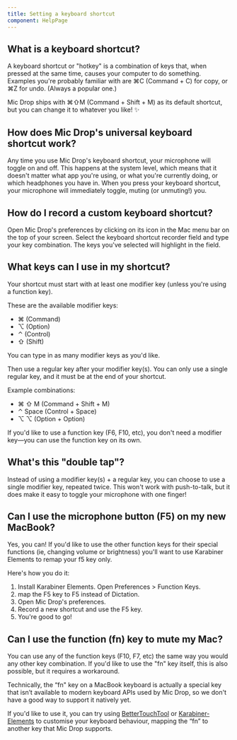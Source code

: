 ```yaml
---
title: Setting a keyboard shortcut
component: HelpPage
---
```



<Panel>

## What is a keyboard shortcut?

A keyboard shortcut or "hotkey" is a combination of keys that, when pressed at the same time, causes your computer to do something. Examples you're probably familiar with are ⌘C (Command + C) for copy, or ⌘Z for undo. (Always a popular one.)

Mic Drop ships with ⌘⇧M (Command + Shift + M) as its default shortcut, but you can change it to whatever you like! ✨

## How does Mic Drop's universal keyboard shortcut work?

Any time you use Mic Drop's keyboard shortcut, your microphone will toggle on and off. This happens at the system level, which means that it doesn't matter what app you're using, or what you're currently doing, or which headphones you have in. When you press your keyboard shortcut, your microphone will immediately toggle, muting (or unmuting!) you.

## How do I record a custom keyboard shortcut?

Open Mic Drop's preferences by clicking on its icon in the Mac menu bar on the top of your screen. Select the keyboard shortcut recorder field and type your key combination. The keys you've selected will highlight in the field.

<!-- TODO: Add a video here -->

## What keys can I use in my shortcut?

Your shortcut must start with at least one modifier key (unless you're using a function key).

These are the available modifier keys:

- ⌘ (Command)
- ⌥ (Option)
- ⌃ (Control)
- ⇧ (Shift)

You can type in as many modifier keys as you'd like.

Then use a regular key after your modifier key(s). You can only use a single regular key, and it must be at the end of your shortcut.

Example combinations:

- ⌘ ⇧ M (Command + Shift + M)
- ⌃ Space (Control + Space)
- ⌥ ⌥ (Option + Option)

If you'd like to use a function key (F6, F10, etc), you don't need a modifier key—you can use the function key on its own.

## What's this "double tap"?

Instead of using a modifier key(s) + a regular key, you can choose to use a single modifier key, repeated twice. This won't work with push-to-talk, but it does make it easy to toggle your microphone with one finger!

## Can I use the microphone button (F5) on my new MacBook?

Yes, you can! If you'd like to use the other function keys for their special functions (ie, changing volume or brightness) you'll want to use Karabiner Elements to remap your f5 key only.

Here's how you do it:

1. Install Karabiner Elements. Open Preferences > Function Keys.
2. map the F5 key to F5 instead of Dictation.
3. Open Mic Drop's preferences.
4. Record a new shortcut and use the F5 key.
5. You're good to go!

<!-- TODO: Add a video here -->

## Can I use the function (fn) key to mute my Mac?

You can use any of the function keys (F10, F7, etc) the same way you would any other key combination. If you'd like to use the "fn" key itself, this is also possible, but it requires a workaround.

Technically, the “fn" key on a MacBook keyboard is actually a special key that isn’t available to modern keyboard APIs used by Mic Drop, so we don't have a good way to support it natively yet.

If you'd like to use it, you can try using [BetterTouchTool](https://folivora.ai/) or [Karabiner-Elements](https://karabiner-elements.pqrs.org/) to customise your keyboard behaviour, mapping the “fn” to another key that Mic Drop supports.

</Panel>
